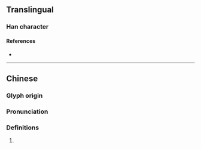 {{character info/new}}
==Translingual==

===Han character===
{{Han char|rn=96|rad=玉|as=12|sn=16|four=|canj=MGESD|ids=⿰𤣩渠}}

====References====
* {{Han ref|kx=0741.320|dkj=21233|dj=1151.100|hdz=21136.020|uh=7496|ud=29846}}

----

==Chinese==
{{zh-forms}}

===Glyph origin===
{{Han etym}}

===Pronunciation===
{{zh-pron
|m=qú
|mc=y
|oc=y
|cat=
}}

===Definitions===
{{zh-hanzi}}

# {{rfdef|zh}}